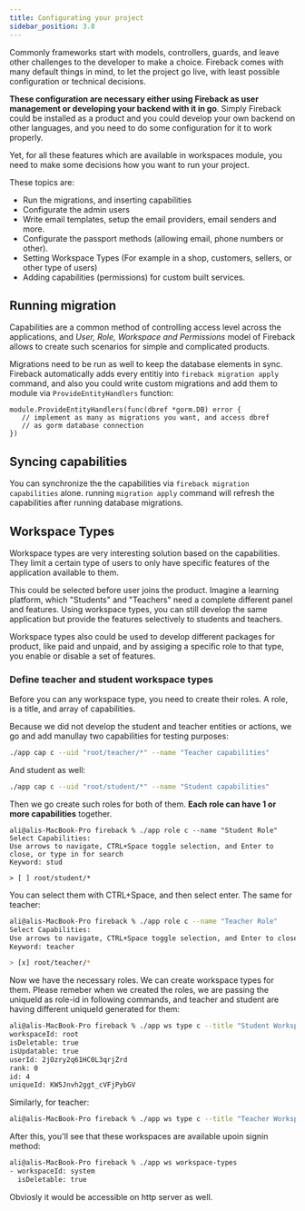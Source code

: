 ```yaml
---
title: Configurating your project
sidebar_position: 3.8
---
```


Commonly frameworks start with models, controllers, guards, and leave other challenges to the developer
to make a choice. Fireback comes with many default things in mind, to let the project go live,
with least possible configuration or technical decisions.

**These configuration are necessary either using Fireback as user management or developing your backend with it in go**.
Simply Fireback could be installed as a product and you could develop your own backend on other
languages, and you need to do some configuration for it to work properly.

Yet, for all these features which are available in workspaces module, you need to make some
decisions how you want to run your project.

These topics are:

- Run the migrations, and inserting capabilities
- Configurate the admin users
- Write email templates, setup the email providers, email senders and more.
- Configurate the passport methods (allowing email, phone numbers or other).
- Setting Workspace Types (For example in a shop, customers, sellers, or other type of users)
- Adding capabilities (permissions) for custom built services.

## Running migration

Capabilities are a common method of controlling access level across the applications, and 
*User, Role, Workspace and Permissions* model of Fireback allows to create such scenarios
for simple and complicated products.

Migrations need to be run as well to keep the database elements in sync. Fireback automatically
adds every entitiy into `fireback migration apply` command, and also you could write custom
migrations and add them to module via `ProvideEntityHandlers` function:

```
module.ProvideEntityHandlers(func(dbref *gorm.DB) error {
   // implement as many as migrations you want, and access dbref
   // as gorm database connection
})
```

## Syncing capabilities

You can synchronize the the capabilities via `fireback migration capabilities` alone.
running `migration apply` command will refresh the capabilities after running database migrations.


## Workspace Types

Workspace types are very interesting solution based on the capabilities. They limit a certain
type of users to only have specific features of the application available to them.

This could be selected before user joins the product. Imagine a learning platform, 
which "Students" and "Teachers" need a complete different panel and features. Using
workspace types, you can still develop the same application but provide the features
selectively to students and teachers.

Workspace types also could be used to develop different packages for product, like paid and unpaid,
and by assiging a specific role to that type, you enable or disable a set of features.

### Define teacher and student workspace types

Before you can any workspace type, you need to create their roles. A role, is a title,
and array of capabilities.

Because we did not develop the student and teacher entities or actions, we go and
add manullay two capabilities for testing purposes:

```bash
./app cap c --uid "root/teacher/*" --name "Teacher capabilities"
```

And student as well:

```bash
./app cap c --uid "root/student/*" --name "Student capabilities"
```


Then we go create such roles for both of them. **Each role can have 1 or more capabilities** together.

```
ali@alis-MacBook-Pro fireback % ./app role c --name "Student Role"                              
Select Capabilities:
Use arrows to navigate, CTRL+Space toggle selection, and Enter to close, or type in for search
Keyword: stud

> [ ] root/student/*
```

You can select them with CTRL+Space, and then select enter. The same for teacher:

```bash
ali@alis-MacBook-Pro fireback % ./app role c --name "Teacher Role"
Select Capabilities:
Use arrows to navigate, CTRL+Space toggle selection, and Enter to close, or type in for search
Keyword: teacher

> [x] root/teacher/*
```


Now we have the necessary roles. We can create workspace types for them. Please remeber
when we created the roles, we are passing the uniqueId as role-id in following commands,
and teacher and student are having different uniqueId generated for them:

```bash
ali@alis-MacBook-Pro fireback % ./app ws type c --title "Student Workspace" --role-id OhdetYve1BQnlCHucA3Dn --slug student 
workspaceId: root
isDeletable: true
isUpdatable: true
userId: 2jOzry2q61HC0L3qrjZrd
rank: 0
id: 4
uniqueId: KW5Jnvh2ggt_cVFjPybGV
```

Similarly, for teacher:

```bash
ali@alis-MacBook-Pro fireback % ./app ws type c --title "Teacher Workspace" --role-id OCwiGiRe4tzOGjOjfeo6G --slug teacher 
```

After this, you'll see that these workspaces are available upoin signin method:

```bash
ali@alis-MacBook-Pro fireback % ./app ws workspace-types
- workspaceId: system
  isDeletable: true
```

Obviosly it would be accessible on http server as well.